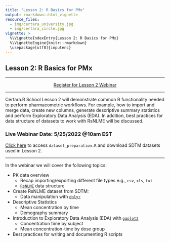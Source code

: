 ```yaml
---
title: "Lesson 2: R Basics for PMx"
output: rmarkdown::html_vignette
resource_files:
  - img/certara_university.jpg
  - img/certara_circle.jpg
vignette: >
  %\VignetteIndexEntry{Lesson 2: R Basics for PMx}
  %\VignetteEngine{knitr::rmarkdown}
  \usepackage[utf8]{inputenc}
---
```


## Lesson 2: R Basics for PMx

---

<center>
<a class = "registration-button" href="https://certara.zoom.us/webinar/register/WN_7dxvlrtfQ1SOv_pJn8kOZg" target="_blank">Register for Lesson 2 Webinar</a>
</center>

---

Certara.R School Lesson 2 will demonstrate common R functionality needed to perform pharmacometric workflows. For example, how to import and merge data, create new columns, generate descriptive summary statistics and perform  Exploratory Data Analysis (EDA). In addition, best practices for data structure of datasets to work with RsNLME will be discussed.


### Live Webinar Date: 5/25/2022 @10am EST

<a href="https://github.com/certara/R-Certara/tree/master/inst/Certara_R_School/Lesson_2" target="_blank"> Click here</a> to access `dataset_preparation.R` and download SDTM datasets used in Lesson 2.

----

In the webinar we will cover the following topics:

* PK data overview
    * Recap importing/exporting different file types e.g., `csv`, `xls`, `txt`
    * [`RsNLME`](https://certara.github.io/R-RsNLME/) data structure
* Create RsNLME dataset from SDTM:
  - Data manipulation with [`dplyr`](https://dplyr.tidyverse.org/)
* Descriptive Statistics
  - Mean concentration by time
  - Demography summary
* Introduction to Exploratory Data Analysis (EDA) with [`ggplot2`](https://ggplot2.tidyverse.org/)
  - Concentration time by subject
  - Mean concentration-time by dose group
* Best practices for writing and documenting R scripts
